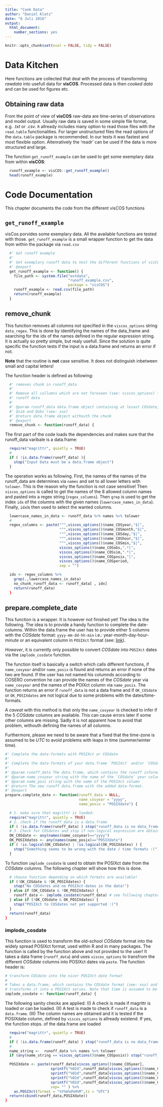 ```yaml
---
title: "Cook Data"
author: "Daniel Klotz"
date: "6 Juli 2016"
output: 
  html_document:
    number_sections: yes
---
```

```r
knitr::opts_chunk$set(eval = FALSE, tidy = FALSE)
```

# Data Kitchen
Here functions are collected that deal with the process of transforming 
*rawdata* into usefull data for **visCOS**. 
Processed data is then *cooked data* and can be used for figures etc. 

## Obtaining raw data 
From the point of view of **visCOS** raw-data are time-series of observations 
and model output. Usually raw data is saved in some simple file format,
e.g. *.txt* or *.csv*. `R` allready includes many option to read those files 
with the `read.table` functionalities.
For larger unstructured files the read options of the `data.table` package is 
recommended. In our tests it was fastest and most flexible option. 
Altenratively the 'readr' can be used if the data is more structured and large.

The function `get_runoff_example` can be used to get some exemplary data 
from within **visCOS**:
```r
  runoff_example <- visCOS::get_runoff_example()
  head(runoff_example)
```


# Code Documentation
This chapter documents the code from the different visCOS functions

## `get_runoff_example`
visCos porvides some exemplary data. All the available functions are tested 
with those. `get_runoff_example` is a small wrapper function to get the data from 
within the package via `read.csv`
```r
  #' Get runoff example
  #' 
  #' Get exemplary runoff data to test the different functions of visCOS
  #' @export
  get_runoff_example <- function() {
    file_path <- system.file("extdata", 
                             "runoff_example.csv", 
                             package = "visCOS")
    runoff_example <- read.csv(file_path)
    return(runoff_example)
  }
```

## remove_chunk 
This function removes all columns not specified in the `viscos_options` string
`data_regex`. This is done by identifying the names of the data_frame and 
searching for the idx of the names defined in the regular expression string. 
It is actually so pretty simple, but realy usefull. Since the solution is 
quite specific the function tests if the input is a data.frame and returns an 
error if not. 

**Note** that the routine is **not** case sensitive. It does not distinguish 
inbetween small and capital letters!

The function header is defined as following: 

```r
  #' removes chunk in runoff_data
  #' 
  #' Remove all collumns which are not foreseen (see: viscos_options) from 
  #' runoff data 
  #' 
  #' @param runoff_data data.frame object containing at lesast COSdate, 
  #' Qsim and Qobs (see: xxx)
  #' @return data.frame object withouth the chunk
  #' @export
  remove_chunk <- function(runoff_data) {
```

The first part of the code loads the dependencies and makes sure that the 
runoff_data varibale is a data.frame: 
```r
  require("magrittr", quietly = TRUE)
  # 
  if ( !is.data.frame(runoff_data) ){
    stop("Input Data must be a data.frame object")
  } 
```

The operation works as following. First, the names of the names of the 
runoff_data are determines via `names` and set to all lower letters with 
`tolower`. This is the reason why the function is not case sensitive!
Then `viscos_options` is called to get the names of the 8 allowed column names
and pasted into a regex string (`regex_columns`). Then `grep` is used to get 
the index `idx` of the columns with the given names (`lowercase_names_in_data`). 
Finally, `idx`is then used to select the wanted columns.  
```r
  lowercase_names_in_data <- runoff_data %>% names %>% tolower 
  # 
  regex_columns <- paste("^",viscos_options()$name_COSyear,"$|", 
                         "^",viscos_options()$name_COSmonth,"$|",
                         "^",viscos_options()$name_COSday,"$|",
                         "^",viscos_options()$name_COShour,"$|",
                         "^",viscos_options()$name_COSmin,"$|",
                         viscos_options()$name_COSobs,".*|",
                         viscos_options()$name_COSsim,".*|",
                         viscos_options()$name_COSposix,"|",
                         viscos_options()$name_COSperiod,
                         sep = "")

  idx <- regex_columns %>% 
    grep(.,lowercase_names_in_data)
    no_chunk_runoff_data <- runoff_data[ , idx]
    return(runoff_data)
  }
```

## prepare.complete_date 
This function is a wrapper. It is however not finished yet! 
The idea is the following. The idea is to provide a handy function to complete 
the date-columns. Within the data.frame the user has to provide either 5 columns 
with the *COSdate* format: `yyyy-mm-dd-hh-min` i.e.: year-month-day-hour-minute or 
an equivalent column in `POSIXct` format 
(see: [link](https://stat.ethz.ch/R-manual/R-devel/library/base/html/as.POSIXlt.html)).

*However*, it is currently only possible to convert *COSdate* into `POSIXct` dates
via the `implode_cosdate` function. 

The function itself is basically a switch which calls different functions, 
if `name_cosyear` and/or `name_posix` is found and returns an error if none of 
the two are found. If the user has not named his columnds according to COSERO 
convention he can provide the names of the *COSdate* year via `name_cosyear` and
the names of the POIXct column via `name_posix`. The function returns an error 
if `runoff_data` is not a data frame and if `OK_COSdate` or `OK_POSIXdates` are
not logical due to some problems with the dates/time-formats. 

A *caveat* with this method is that only the `name_cosyear` is checked to infer 
if the 5 *COSdate* columns are available. This can cause errors later if some 
other columns are missing. Sadly it is not apparent how to avoid that problem,
withouth defining the names of all columns. 

Furthermore, please we need to be aware that a fixed that the time-zone is 
assumed to be *UTC* to avoid problems with leaps in time (summer/winter time).
```r
#' Complete the date-formats with POSIXct or COSdate
#' 
#' Complete the data-formats of your data.frame `POSIXct` and/or `COSdate`
#' 
#' @param runoff_data The data.frame, which contains the runoff information
#' @param name_cosyear string with the name of the `COSdate` year column
#' @param name_posi string with the name of the POSIXct column 
#' @return The new runoff data.frame with the added data-format. 
#' @export
prepare.complete_date <- function(runoff_data = NULL, 
                                  name_cosyear = "yyyy",
                                  name_posix = "POSIXdate") {
```

```r
  # 1. make sure that magrittr is loaded: 
  require("magrittr", quietly = TRUE)
  # 2. check if the runoff_data is a data.frame
  if ( !is.data.frame(runoff_data) ) stop("runoff_data is no data_frame!")
  # 3. Check for COSdates and stop if non-logical expression are obtained
  OK_COSdate <- any(names(name_cosyear)=="yyyy")
  OK_POSIXdates <- any(names(name_posix)=="POSIXdate")
  if ( !is.logical(OK_COSdate) | !is.logical(OK_POSIXdates) ) {
    stop("Something seems to be wrong with the date / time formats :(")
  }
```

To function `implode_cosdate` is used to obtain the POSIXct date from the 
*COSdate* columns. The following chapter will show how this is done. 
```r
  # choose function depending on which formats are available!
  if (!OK_COSdate & !OK_POSIXdates) {
    stop("No COSdates and no POSIXct-dates in the data!")
  } else if (OK_COSdate & !OK_POSIXdates) { 
    runoff_data <- implode_cosdate(runoff_data) # see following chapter
  } else if (!OK_COSdate & OK_POSIXdates) {
    stop("POSIXct to COSdates not yet supported :(")
  }
  return(runoff_data)
}
```

### implode_cosdate
This function is used to transform the old-school *COSdate* format into the 
widely spread POSIXct format, used within R and in many packages. The function 
is called by the function above and not provided to the user! It takes a 
data frame (`runoff_data`) and uses `viscos_options` to transfrom the different
*COSdate* columns into POSIXct dates via `paste`. 
The function header is: 
```r
# transform COSdate into the nicer POSIXct-date format
#
# Takes a data.frame, which contains the COSdate format (see: xxx) and 
# transforms it into a POSIXct series. Note that time is assumed to be in UTC
implode_cosdate <- function(runoff_data) {
```

The following sanity checks are applied: 
(I) A check is made if magrittr is loaded or can be loaded. 
(II) A test is made to check if `runoff_data` is a `data.frame`. 
(III) The column names are obtained and it is tested if the POSIXdate column, 
defined by `viscos_options` is allready existend. If yes, the function stops.
of the data.frame are loaded 
```r
  require("magrittr", quietly = TRUE)
  # 
  if ( !is.data.frame(runoff_data) ) stop("runoff_data is no data_frame!")
  #
  name_string <-  runoff_data %>% names %>% tolower
  if (any(name_string == viscos_options()$name_COSposix)) stop("runoff_data does allreay contain POSIXdate")
```

```r
  POSIXdate <- paste(runoff_data[viscos_options()$name_COSyear],
                     sprintf("%02d",runoff_data[viscos_options()$name_COSmonth]),
                     sprintf("%02d",runoff_data[viscos_options()$name_COSday]),
                     sprintf("%02d",runoff_data[viscos_options()$name_COShour]),
                     sprintf("%02d",runoff_data[viscos_options()$name_COSmin]),
                     sep= "" ) %>%
    as.POSIXct(format = "%Y%m%d%H%M",tz = "UTC")
  return(cbind(runoff_data,POSIXdate))
}
```

